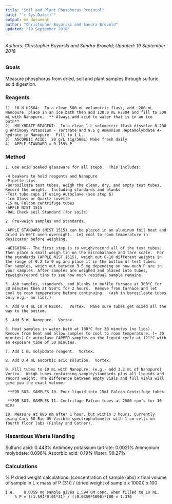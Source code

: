 ---
title: "Soil and Plant Phosphorus Protocol"
date: "`r Sys.Date()`"
output: md_document
author: "Christopher Buyarski and Sandra Brovold"
updated: "19 September 2018"
---

###### Authors: Christopher Buyarski and Sandra Brovold; Updated: 19 September 2018

### Goals

Measure phosphorus from dried, soil and plant samples through sulfuric acid digestion.

### Reagents
```
1)  10 N H2SO4:  In a clean 500 mL volumetric flask, add ~200 mL Nanopure, place in an ice bath then add 138.9 mL H2SO4 and fill to 500 mL with Nanopure.  ** Always add acid to water that is in an ice bath**
2)  MOLYBDATE REAGENT:  In a clean 1 L volumetric flask dissolve 0.208 g Antimony Potassium - Tartrate and 9.6 g Ammonium Heptamolybdate 4-hydrate in Nanopure.  Fill to 1 L.
3)	ASCORBIC ACID:  20 g/L (1g/50mL) Make fresh daily
4)	APPLE STANDARD = 0.159% P
```
### Method
```
1. Use acid soaked glassware for all steps.  This includes:

-4 beakers to hold reagents and Nanopure
-Pipette tips
-Borosilcate test tubes. Weigh the clean, dry, and empty test tubes. Record the weight.  Including standards and blanks
-Test tube caps if using Autoclave (see step 6)
-1cm Glass or Quartz cuvette
-15 mL Falcon centrifuge tubes
-APPLE NIST 1515
-RAL Check soil Standard (for soils) 

2. Pre-weigh samples and standards.  

-APPLE STANDARD (NIST 1515) can be placed in an aluminum foil boat and dried in 60°C oven overnight.  Let cool to room temperature in desiccator before weighing.

-WEIGHING-- The first step is to weigh/record all of the test tubes.  Then place a small weigh tin on the microbalance and tare scale.  For the standards (APPLE NIST 1515), weigh out 8-10 different weights in the range of 0.2 to 9 mg and place it in the bottom of test tubes.  For samples, weigh out between 3-5 mg depending on how much P are in your samples. After samples are weighed and placed into tubes, reweigh/record tins to see how much residual sample remains.

3. Ash samples, standards, and blanks in muffle furnace at 300°C for 30 minutes then at 550°C for 2 hours.  Remove from furnace and let cool to room temperature before continuing.  (ash in borosilcate tubes only e.g.- no lids.) 

4. Add 0.4 mL 10 N H2SO4.   Vortex.  Make sure tubes get mixed all the way to the bottom.

5. Add 5 mL Nanopure.  Vortex.

6. Heat samples in water bath at 100°C for 30 minutes (no lids).  Remove from heat and allow samples to cool to room temperature. (~ 30 minutes) Or autoclave CAPPED samples on the liquid cycle at 121°C with an exposure time of 30 minutes.

7. Add 1 mL molybdate reagent.  Vortex.

8. Add 0.4 mL ascorbic acid solution.  Vortex.

9. Fill tubes to 10 mL with Nanopure. (e.g.- add 3.2 mL of Nanopure)  Vortex.  Weigh tubes containing sample/standards plus all liquids and record weight. The difference between empty vials and full vials will give you the exact volume.  

 **FOR SOIL SAMPLES 10. Pour liquid into 15ml Falcon Centrifuge tubes.

 **FOR SOIL SAMPLES 11. Centrifuge Falcon tubes at 2500 rpm’s for 10 mins

10. Measure at 880 nm after 1 hour, but within 3 hours. Currently using Cary 50 Bio UV-Visible spectrophotometer with 1 cm cells on fourth floor labs (Finlay and Cotner).
```
### Hazardous Waste Handling

Sulfuric acid:  0.443%
Antimony potassium tartrate:  0.0021%
Ammonium molybdate:  0.096%
Ascorbic acid:  0.19%
Water:  99.27%

### Calculations

% P dried weight calculations:  (concentration of sample (abs) x final volume of sample in L x mass of P (31)) / (dried weight of sample x 1000)) x 100
```
i.e. 	0.0359 mg sample gives 1.594 uM conc. when filled to 10 mL.
	% P = ((1.594*0.01*31) / ((0.0359*1000)*100 = 1.376
```

